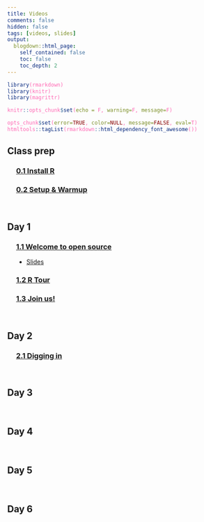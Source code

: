 ```yaml
---
title: Videos
comments: false
hidden: false
tags: [videos, slides]
output: 
  blogdown::html_page: 
    self_contained: false
    toc: false
    toc_depth: 2
---
```



<style> 
code {color: #FF69B4 !important;} 
</style>


```r
library(rmarkdown)
library(knitr)
library(magrittr)

knitr::opts_chunk$set(echo = F, warning=F, message=F)

opts_chunk$set(error=TRUE, color=NULL, message=FALSE, eval=T)
htmltools::tagList(rmarkdown::html_dependency_font_awesome())
```


## Class prep

<div style="margin-left: 4%;">

### <i class="fa fa-clipboard" style="font-size:24px"></i> [0.1 Install R](install.html) 

### <i class="fa fa-clipboard" style="font-size:24px"></i> [0.2 Setup & Warmup]() 

</div>
<br>


## Day 1

<div style="margin-left: 4%;">

### <i class="fa fa-video-camera" style="font-size:24px"></i> [1.1 Welcome to open source](https://rcamp.netlify.app/page/videos/01-1-welcome.html)

- <i class="address-card" style="font-size:24px"></i> [Slides](https://mn-r-videos.netlify.app/day1/01-1-Welcome.html) 

### <i class="fa fa-video-camera" style="font-size:24px"></i> [1.2 R Tour](https://mn-r-videos.netlify.app/day1/01-2-R-tour.html) 

### <i class="fa fa-video-camera" style="font-size:24px"></i> [1.3 Join us!](https://mn-r-videos.netlify.app/day1/01-3-Our-crew.html) 

</div>
<br>



## Day 2

<div style="margin-left: 4%;">

### <i class="fa fa-video-camera" style="font-size:24px"></i> [2.1 Digging in]() 


</div>
<br>


## Day 3

<div style="margin-left: 4%;">

</div>
<br>


## Day 4

<div style="margin-left: 4%;">

</div>
<br>

## Day 5

<div style="margin-left: 4%;">

</div>
<br>

## Day 6

<div style="margin-left: 4%;">

</div>
<br>





</br>
